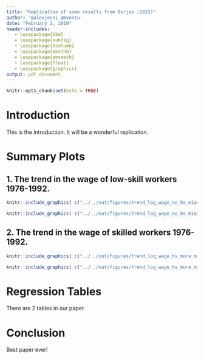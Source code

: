 ```yaml
---
title: "Replication of some results from Borjas (2015)"
author: '@alexjenni @mventu'
date: "February 2, 2019"
header-includes:
   - \usepackage{bbm}
   - \usepackage{subfig}
   - \usepackage{dcolumn}
   - \usepackage{amsthm}
   - \usepackage{amsmath}
   - \usepackage{float}
   - \usepackage{graphicx}
output: pdf_document
---
```


```r
knitr::opts_chunk$set(echo = TRUE)
```

# Introduction

This is the introduction. It will be a wonderful replication.

# Summary Plots


## 1. The trend in the wage of low-skill workers 1976-1992.

```r
knitr::include_graphics( c("../../out/figures/trend_log_wage_no_hs_miami_vs_not_miami.pdf"))
```

```r
knitr::include_graphics( c("../../out/figures/trend_log_wage_no_hs_miami_vs_card.pdf"))
```

## 2. The trend in the wage of skilled workers 1976-1992.

```r
knitr::include_graphics( c("../../out/figures/trend_log_wage_hs_more_miami_vs_not_miami.pdf"))
```

```r
knitr::include_graphics( c("../../out/figures/trend_log_wage_hs_more_miami_vs_card.pdf"))
```


# Regression Tables

There are 2 tables in our paper.
\input{../../out/tables/table_did_no_hs.tex}
\input{../../out/tables/table_did_hs_more.tex}

# Conclusion

Best paper ever!
